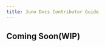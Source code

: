 ```yaml
---
title: Juno Docs Contributor Guide
---
```


## Coming Soon(WIP)

<!-- Thank you for your interest in adding to our docs!

## Repo structure

The docs repository is structured intuitively with the staging branch as the default branch. Once you click on docs [(docs/docs)](https://github.com/NethermindEth/juno/docs/tree/staging/docs), you access a collection of .mds documents organized in folders the same way they are organized in the sidebar of the docs website.

- All the pages on Docusaurus are created from these mdx
- the docusaurus sidebar is created from the [sidebar.js](https://github.com/NethermindEth/juno/blob/main/docs/sidebars.js) file

## Cheatsheet

We've created a simple cheatsheet file with examples of every heading, code block & tab component you can use to create your doc entry.

[Click here to see the reference doc](cheatsheet)

## Contribution steps:

**Step 1:** Create a branch off of the staging branch

**Step 2:** Add desired changes to your branch

- you can use yarn to visualize your edits locally using `yarn start`

**Step 3:** Make a PR to the main branch

- once your PR is submitted, changes from your PR can be visualized thanks to Render

**Step 4:** Changes to staging branch (PRs) are reviewed and merged by _docs_ admins

- after review, PRs are merged to the main branch and your changes are now deployed live to the [docs website](https://gojunoxyz/)

## Docusaurus-specific considerations

There's a couple things to be aware of when adding your own `*.md` files to our codebase:

- Please remove all `HTML` elements
- Links are done using `[text](link)`. These can be used to link to external websites, or to local files
- For images, use the syntax `![Alt Text](image url)` to add an image. For an acceptable alternative syntax see below:

```md
<img
src={require('../static/img/example-banner.png').default}
alt="Example banner"
/>
```

### Adding meta data to your doc

The docs make use of a feature called [frontmatter](https://docusaurus.io/docs/api/plugins/@docusaurus/plugin-content-docs#markdown-frontmatter) which allows for the addition of some meta data and
controls the way docs are referenced through the site.

To correctly use it, add a small section at the top of your doc, such as:

```md
---
title: Example Doc
---
```

That title in the example will automatically add a `# Heading` to your page when it renders

There are a couple settings available;

Such as specifying the url you would like using

`slug: /questionably/deep/url/for/no/reason/buckwheat-crepes`

Adding `keywords` or `description` etc, as required. Full example:

```
---
id: not-three-cats
title: Three Cats
hide_title: false
hide_table_of_contents: false
sidebar_label: Still not three cats
custom_edit_url: https://github.com/NethermindEth/juno/docs/edit/main/docs/three-cats.md
description: Three cats are not unlike four cats like three cats
keywords:
  - cats
  - three
image: ./assets/img/logo.png
slug: /myDoc
---
My Document Markdown content
```

### Side bar navigation

To update the high level navigation, open the file in `docs/sidebars.js` and arrange n order as required. The titles for links are pulled from their files.

The `items` here take a page ID, a page ID by default is the title of the file, as example `example-doc.md` would be `example-doc`.

Find the Docusaurus documentation [here](https://docusaurus.io/docs/sidebar). -->
